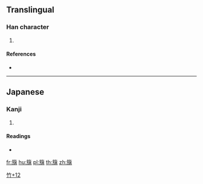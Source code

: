 {{character info/new}}
==Translingual==

===Han character===
{{Han char|rn=118|rad=竹|as=12|sn=18|four=|canj=HYSC,XHYSC}}

# {{defn|Han|sort=竹12}}

====References====
* {{Han ref|kx=0901.281|hdz=53017.031|uh=7C31|ud=31793}}

----

==Japanese==

===Kanji===
{{ja-kanji|grade=|rs=竹12}}

# {{defn|lang=ja|sort=竹12}}

====Readings====
* {{ja-readings|on=|kun=[[はた]] (hata)}}

[[Category:Japanese-only CJKV Characters|竹+12]]

[[fr:簱]]
[[hu:簱]]
[[pl:簱]]
[[th:簱]]
[[zh:簱]]